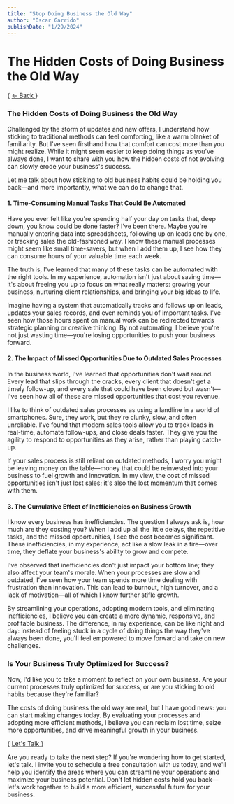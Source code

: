 ```yaml
---
title: "Stop Doing Business the Old Way"
author: "Oscar Garrido"
publishDate: "1/29/2024"
---
```


# The Hidden Costs of Doing Business the Old Way

{ <a href="/blogs"> ← Back </a> }


### **The Hidden Costs of Doing Business the Old Way**

Challenged by the storm of updates and new offers, I understand how sticking to traditional methods can feel comforting, like a warm blanket of familiarity. But I've seen firsthand how that comfort can cost more than you might realize. While it might seem easier to keep doing things as you've always done, I want to share with you how the hidden costs of not evolving can slowly erode your business's success.

Let me talk about how sticking to old business habits could be holding you back—and more importantly, what we can do to change that.

#### **1. Time-Consuming Manual Tasks That Could Be Automated**

Have you ever felt like you're spending half your day on tasks that, deep down, you know could be done faster? I've been there. Maybe you're manually entering data into spreadsheets, following up on leads one by one, or tracking sales the old-fashioned way. I know these manual processes might seem like small time-savers, but when I add them up, I see how they can consume hours of your valuable time each week.

The truth is, I've learned that many of these tasks can be automated with the right tools. In my experience, automation isn't just about saving time—it's about freeing you up to focus on what really matters: growing your business, nurturing client relationships, and bringing your big ideas to life.

Imagine having a system that automatically tracks and follows up on leads, updates your sales records, and even reminds you of important tasks. I've seen how those hours spent on manual work can be redirected towards strategic planning or creative thinking. By not automating, I believe you're not just wasting time—you're losing opportunities to push your business forward.

#### **2. The Impact of Missed Opportunities Due to Outdated Sales Processes**

In the business world, I've learned that opportunities don't wait around. Every lead that slips through the cracks, every client that doesn't get a timely follow-up, and every sale that could have been closed but wasn't—I've seen how all of these are missed opportunities that cost you revenue.

I like to think of outdated sales processes as using a landline in a world of smartphones. Sure, they work, but they're clunky, slow, and often unreliable. I've found that modern sales tools allow you to track leads in real-time, automate follow-ups, and close deals faster. They give you the agility to respond to opportunities as they arise, rather than playing catch-up.

If your sales process is still reliant on outdated methods, I worry you might be leaving money on the table—money that could be reinvested into your business to fuel growth and innovation. In my view, the cost of missed opportunities isn't just lost sales; it's also the lost momentum that comes with them.

#### **3. The Cumulative Effect of Inefficiencies on Business Growth**

I know every business has inefficiencies. The question I always ask is, how much are they costing you? When I add up all the little delays, the repetitive tasks, and the missed opportunities, I see the cost becomes significant. These inefficiencies, in my experience, act like a slow leak in a tire—over time, they deflate your business's ability to grow and compete.

I've observed that inefficiencies don't just impact your bottom line; they also affect your team's morale. When your processes are slow and outdated, I've seen how your team spends more time dealing with frustration than innovation. This can lead to burnout, high turnover, and a lack of motivation—all of which I know further stifle growth.

By streamlining your operations, adopting modern tools, and eliminating inefficiencies, I believe you can create a more dynamic, responsive, and profitable business. The difference, in my experience, can be like night and day: instead of feeling stuck in a cycle of doing things the way they've always been done, you'll feel empowered to move forward and take on new challenges.

### **Is Your Business Truly Optimized for Success?**

Now, I'd like you to take a moment to reflect on your own business. Are your current processes truly optimized for success, or are you sticking to old habits because they're familiar? 

The costs of doing business the old way are real, but I have good news: you can start making changes today. By evaluating your processes and adopting more efficient methods, I believe you can reclaim lost time, seize more opportunities, and drive meaningful growth in your business.

{ <a href="	https://wa.me/14493123765"> Let's Talk </a> }


Are you ready to take the next step? If you're wondering how to get started, let's talk. I invite you to schedule a free consultation with us today, and we'll help you identify the areas where you can streamline your operations and maximize your business potential. Don't let hidden costs hold you back—let's work together to build a more efficient, successful future for your business.